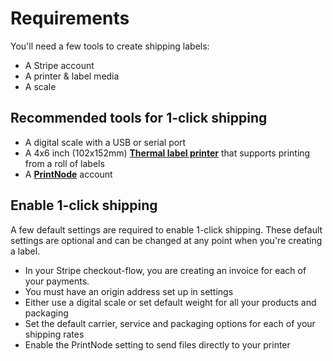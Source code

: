 # Requirements

You'll need a few tools to create shipping labels:

- A Stripe account
- A printer & label media
- A scale

## Recommended tools for 1-click shipping

- A digital scale with a USB or serial port 
- A 4x6 inch (102x152mm) [**Thermal label printer**](https://www.amazon.com/4x6-thermal-label-printer/s?k=4x6+thermal+label+printer) that supports printing from a roll of labels
- A [**PrintNode**](https://www.printnode.com/) account

## Enable 1-click shipping

A few default settings are required to enable 1-click shipping. These default settings are optional and can be changed at any point when you're creating a label.

- In your Stripe checkout-flow, you are creating an invoice for each of your payments.
- You must have an origin address set up in settings
- Either use a digital scale or set default weight for all your products and packaging
- Set the default carrier, service and packaging options for each of your shipping rates
- Enable the PrintNode setting to send files directly to your printer
